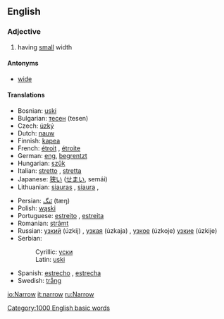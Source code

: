 ==English==

===Adjective===
#having [[small]] width

====Antonyms====
*[[wide]]

====Translations====
{{top}}
*Bosnian: [[uski#Bosnian|uski]] {{m}}
*Bulgarian: [[тесен]] (tesen)
*Czech: [[úzký]] {{m}}
*Dutch: [[nauw]]
*Finnish: [[kapea]]
*French: [[étroit]] {{m}}, [[étroite]] {{f}}
*German: [[eng]], [[begrentzt]]
*Hungarian: [[szűk]]
*Italian: [[stretto]] {{m}}, [[stretta]] {{f}}
*Japanese: [[狭い]] ([[せまい]], semái)
*Lithuanian: [[siauras]] {{m}}, [[siaura]] {{f}}, {{n}}
{{mid}}
*Persian:  [[تَنگ]] (tæŋ)
*Polish: [[wąski]] {{m}}
*Portuguese: [[estreito]] {{m}}, [[estreita]] {{f}}
*Romanian: [[strâmt]]
*Russian: [[узкий]] (úzkij) {{m}}, [[узкая]] (úzkaja) {{f}}, [[узкое]] (úzkoje) {{n}} [[узкие]] (úzkije) {{p}}
*Serbian:
*:Cyrillic: [[уски#Serbian|уски]] {{m}}
*:Latin: [[uski#Serbian|uski]] {{m}}
*Spanish: [[estrecho]] {{m}}, [[estrecha]] {{f}}
*Swedish: [[trång]]
{{bottom}}

[[Category:1000 English basic words]]

[[io:Narrow]]
[[it:narrow]]
[[ru:Narrow]]
